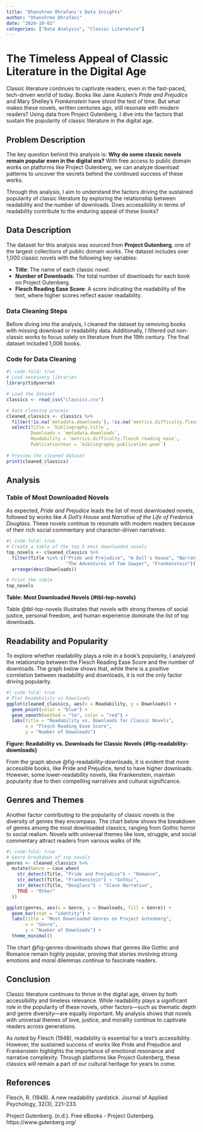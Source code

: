 ```yaml
---
title: "Dhanshree Dhrafani's Data Insights"
author: "Dhanshree Dhrafani"
date: "2024-10-02"
categories: ["Data Analysis", "Classic Literature"]
---
```


# The Timeless Appeal of Classic Literature in the Digital Age

Classic literature continues to captivate readers, even in the fast-paced, tech-driven world of today. Books like Jane Austen’s *Pride and Prejudice* and Mary Shelley’s *Frankenstein* have stood the test of time. But what makes these novels, written centuries ago, still resonate with modern readers? Using data from Project Gutenberg, I dive into the factors that sustain the popularity of classic literature in the digital age.

## Problem Description

The key question behind this analysis is: **Why do some classic novels remain popular even in the digital era?** With free access to public domain works on platforms like Project Gutenberg, we can analyze download patterns to uncover the secrets behind the continued success of these works.

Through this analysis, I aim to understand the factors driving the sustained popularity of classic literature by exploring the relationship between readability and the number of downloads. Does accessibility in terms of readability contribute to the enduring appeal of these books?

## Data Description

The dataset for this analysis was sourced from **Project Gutenberg**, one of the largest collections of public domain works. The dataset includes over 1,000 classic novels with the following key variables:

- **Title**: The name of each classic novel.
- **Number of Downloads**: The total number of downloads for each book on Project Gutenberg.
- **Flesch Reading Ease Score**: A score indicating the readability of the text, where higher scores reflect easier readability.

### Data Cleaning Steps

Before diving into the analysis, I cleaned the dataset by removing books with missing download or readability data. Additionally, I filtered out non-classic works to focus solely on literature from the 19th century. The final dataset included 1,006 books.

### Code for Data Cleaning
```r
#| code-fold: true
# Load necessary libraries
library(tidyverse)

# Load the dataset
classics <- read_csv("classics.csv")

# Data cleaning process
cleaned_classics <- classics %>%
  filter(!is.na(`metadata.downloads`), !is.na(`metrics.difficulty.flesch reading ease`)) %>%
  select(Title = `bibliography.title`, 
         Downloads = `metadata.downloads`, 
         Readability = `metrics.difficulty.flesch reading ease`,
         PublicationYear = `bibliography.publication.year`)
         
# Preview the cleaned dataset
print(cleaned_classics)

```
## Analysis

### Table of Most Downloaded Novels

As expected, *Pride and Prejudice* leads the list of most downloaded novels, followed by works like *A Doll’s House* and *Narrative of the Life of Frederick Douglass*. These novels continue to resonate with modern readers because of their rich social commentary and character-driven narratives.

```r
#| code-fold: true
# Create a table of the top 5 most downloaded novels
top_novels <- cleaned_classics %>%
  filter(Title %in% c("Pride and Prejudice", "A Doll's House", "Narrative of the Life of Frederick Douglass", 
                      "The Adventures of Tom Sawyer", "Frankenstein")) %>%
  arrange(desc(Downloads))

# Print the table
top_novels
```

**Table: Most Downloaded Novels {#tbl-top-novels}**

Table @tbl-top-novels illustrates that novels with strong themes of social justice, personal freedom, and human experience dominate the list of top downloads.

## Readability and Popularity
To explore whether readability plays a role in a book’s popularity, I analyzed the relationship between the Flesch Reading Ease Score and the number of downloads. The graph below shows that, while there is a positive correlation between readability and downloads, it is not the only factor driving popularity.

```r
#| code-fold: true
# Plot Readability vs Downloads
ggplot(cleaned_classics, aes(x = Readability, y = Downloads)) +
  geom_point(color = "blue") +
  geom_smooth(method = "lm", color = "red") +
  labs(title = "Readability vs. Downloads for Classic Novels",
       x = "Flesch Reading Ease Score",
       y = "Number of Downloads")

```

**Figure: Readability vs. Downloads for Classic Novels {#fig-readability-downloads}**

From the graph above @fig-readability-downloads, it is evident that more accessible books, like Pride and Prejudice, tend to have higher downloads. However, some lower-readability novels, like Frankenstein, maintain popularity due to their compelling narratives and cultural significance.

## Genres and Themes
Another factor contributing to the popularity of classic novels is the diversity of genres they encompass. The chart below shows the breakdown of genres among the most downloaded classics, ranging from Gothic horror to social realism. Novels with universal themes like love, struggle, and social commentary attract readers from various walks of life.

```r
#| code-fold: true
# Genre breakdown of top novels
genres <- cleaned_classics %>%
  mutate(Genre = case_when(
    str_detect(Title, "Pride and Prejudice") ~ "Romance",
    str_detect(Title, "Frankenstein") ~ "Gothic",
    str_detect(Title, "Douglass") ~ "Slave Narrative",
    TRUE ~ "Other"
  ))

ggplot(genres, aes(x = Genre, y = Downloads, fill = Genre)) +
  geom_bar(stat = "identity") +
  labs(title = "Most Downloaded Genres on Project Gutenberg",
       x = "Genre",
       y = "Number of Downloads") +
  theme_minimal()


```

The chart @fig-genres-downloads shows that genres like Gothic and Romance remain highly popular, proving that stories involving strong emotions and moral dilemmas continue to fascinate readers.

## Conclusion
Classic literature continues to thrive in the digital age, driven by both accessibility and timeless relevance. While readability plays a significant role in the popularity of these novels, other factors—such as thematic depth and genre diversity—are equally important. My analysis shows that novels with universal themes of love, justice, and morality continue to captivate readers across generations.

As noted by Flesch (1948), readability is essential for a text’s accessibility. However, the sustained success of works like Pride and Prejudice and Frankenstein highlights the importance of emotional resonance and narrative complexity. Through platforms like Project Gutenberg, these classics will remain a part of our cultural heritage for years to come.

## References
Flesch, R. (1948). A new readability yardstick. Journal of Applied Psychology, 32(3), 221–233.

Project Gutenberg. (n.d.). Free eBooks - Project Gutenberg. https://www.gutenberg.org/
